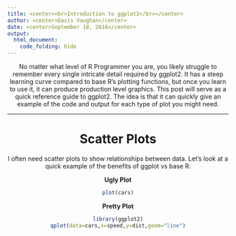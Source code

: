 ```yaml
---
title: <center><br>Introduction to ggplot2</br></center>
author: <center>Davis Vaughan</center>
date: <center>September 18, 2016</center>
output: 
  html_document:
    code_folding: hide
---
```

<center>

No matter what level of R Programmer you are, you likely struggle to remember every single intricate detail required by ggplot2. It has a steep learning curve compared to base R's plotting functions, but once you learn to use it, it can produce production level graphics. This post will serve as a quick reference guide to ggplot2. The idea is that it can quickly give an example of the code and output for each type of plot you might need.

---

<h1>Scatter Plots</h1>

I often need scatter plots to show relationships between data. Let's look at a quick example of the benefits of ggplot vs base R.

__Ugly Plot__
```r
plot(cars)
```


__Pretty Plot__
```r
library(ggplot2)
qplot(data=cars,x=speed,y=dist,geom="line")
```


</center>